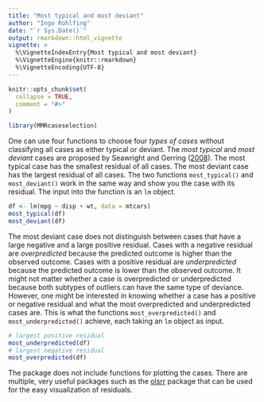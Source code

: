 ```yaml
---
title: "Most typical and most deviant"
author: "Ingo Rohlfing"
date: "`r Sys.Date()`"
output: rmarkdown::html_vignette
vignette: >
  %\VignetteIndexEntry{Most typical and most deviant}
  %\VignetteEngine{knitr::rmarkdown}
  %\VignetteEncoding{UTF-8}
---
```


```r
knitr::opts_chunk$set(
  collapse = TRUE,
  comment = "#>"
)
```

```r
library(MMRcaseselection)
```

One can use four functions to choose four *types of cases* without classifying all cases as either typical or deviant. The *most typical* and *most deviant* cases are proposed by Seawright and Gerring ([2008](https://doi.org/10.1177/1065912907313077)). The most typical case has the smallest residual of all cases. The most deviant case has the largest residual of all cases. The two functions `most_typical()` and `most_deviant()` work in the same way and show you the case with its residual. The input into the function is an `lm` object.
```r
df <- lm(mpg ~ disp + wt, data = mtcars)
most_typical(df)
most_deviant(df)
```

The most deviant case does not distinguish between cases that have a large negative and a large positive residual. Cases with a negative residual are *overpredicted* because the predicted outcome is higher than the observed outcome. Cases with a positive residual are *underpredicted* because the predicted outcome is lower than the observed outcome. It might not matter whether a case is overpredicted or underpredicted because both subtypes of outliers can have the same type of deviance. However, one might be interested in knowing whether a case has a positive or negative residual and what the most overpredicted and underpredicted cases are. This is what the functions `most_overpredicted()` and `most_underpredicted()` achieve, each taking an `lm` object as input.
```r
# largest positive residual
most_underpredicted(df)
# largest negative residual
most_overpredicted(df)
```

The package does not include functions for plotting the cases. There are multiple, very useful packages such as the [olsrr](https://olsrr.rsquaredacademy.com/articles/residual_diagnostics.html) package that can be used for the easy visualization of residuals. 


